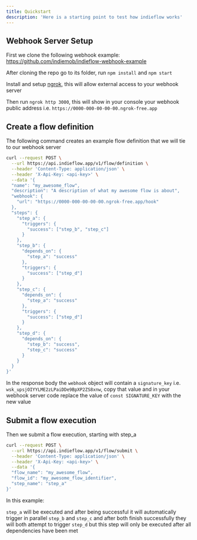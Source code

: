 ```yaml
---
title: Quickstart
description: 'Here is a starting point to test how indieflow works'
---
```



## Webhook Server Setup

First we clone the following webhook example: https://github.com/indiemob/indieflow-webhook-example

After cloning the repo go to its folder, run `npm install` and `npm start`

Install and setup <a href="https://ngrok.com" target="_blank">ngrok</a>, this will allow external access to your webhook server

Then run `ngrok http 3000`, this will show in your console your webhook public address i.e. `https://0000-000-00-00-00.ngrok-free.app`

## Create a flow definition

The following command creates an example flow definition that we will tie to our webhook server

```sh
curl --request POST \
  --url https://api.indieflow.app/v1/flow/definition \
  --header 'Content-Type: application/json' \
  --header 'X-Api-Key: <api-key>' \
  --data '{
  "name": "my_awesome_flow",
  "description": "A description of what my awesome flow is about",
  "webhook": {
    "url": "https://0000-000-00-00-00.ngrok-free.app/hook"
  },
  "steps": {
    "step_a": {
      "triggers": {
        "success": ["step_b", "step_c"]
      }
    },
    "step_b": {
      "depends_on": {
        "step_a": "success"
      },
      "triggers": {
        "success": ["step_d"]
      }
    },
    "step_c": {
      "depends_on": {
        "step_a": "success"
      },
      "triggers": {
        "success": ["step_d"]
      }
    },
    "step_d": {
      "depends_on": {
        "step_b": "success",
        "step_c": "success"
      }
    }
  }
}'
```

In the response body the `webhook` object will contain a `signature_key` i.e. `wsk_upsjOIYYLME2zLPaiDDe9BpXP2ZS8xnw`, copy that value
and in your webhook server code replace the value of `const SIGNATURE_KEY` with the new value

## Submit a flow execution

Then we submit a flow execution, starting with step_a

```sh
curl --request POST \
  --url https://api.indieflow.app/v1/flow/submit \
  --header 'Content-Type: application/json' \
  --header 'X-Api-Key: <api-key>' \
  --data '{
  "flow_name": "my_awesome_flow",
  "flow_id": "my_awesome_flow_identifier",
  "step_name": "step_a"
}'
```

In this example:

`step_a` will be executed and after being successful it will automatically trigger in parallel `step_b` and `step_c` and after both finish successfully they will both attempt to trigger `step_d` but this step will only be executed after all dependencies have been met
